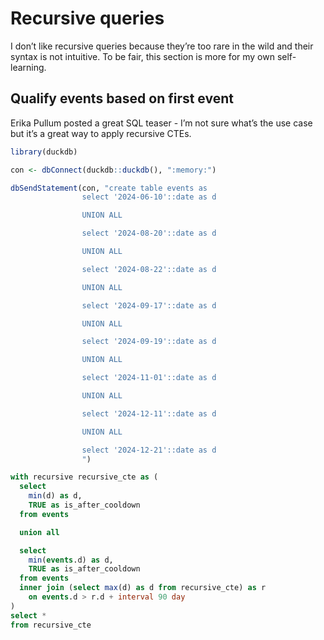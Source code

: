 # Recursive queries

I don't like recursive queries because they're too rare in the wild and their syntax is not intuitive. To be fair, this section is more for my own self-learning.

## Qualify events based on first event

Erika Pullum posted a great SQL teaser - I'm not sure what's the use case but it's a great way to apply recursive CTEs.

```r

library(duckdb)

con <- dbConnect(duckdb::duckdb(), ":memory:")

dbSendStatement(con, "create table events as
                select '2024-06-10'::date as d

                UNION ALL

                select '2024-08-20'::date as d

                UNION ALL

                select '2024-08-22'::date as d

                UNION ALL

                select '2024-09-17'::date as d

                UNION ALL

                select '2024-09-19'::date as d

                UNION ALL

                select '2024-11-01'::date as d

                UNION ALL

                select '2024-12-11'::date as d

                UNION ALL

                select '2024-12-21'::date as d
                ")

```


```sql

with recursive recursive_cte as (
  select
    min(d) as d,
    TRUE as is_after_cooldown
  from events

  union all

  select
    min(events.d) as d,
    TRUE as is_after_cooldown
  from events
  inner join (select max(d) as d from recursive_cte) as r
    on events.d > r.d + interval 90 day
)
select *
from recursive_cte


```


